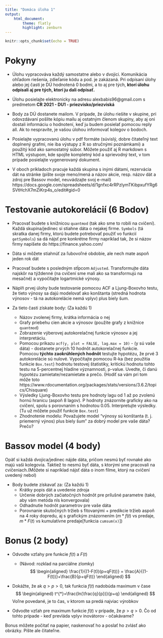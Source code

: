 ```yaml
---
title: "Domáca úloha 1"
output: 
    html_document:
        theme: flatly
        highlight: zenburn
---
```


```r
knitr::opts_chunk$set(echo = TRUE)
```

# Pokyny

* Úlohu vypracováva každý samostatne alebo v dvojici. Komunikácia ohľadom riešenia, zdieľanie kódu a pod. je zakázaná. Pri odpísaní úlohy alebo jej časti je DÚ hodnotená 0 bodmi, a to aj pre tých, **ktorí úlohu odpísali aj pre tých, ktorí ju dali odpísať.**

* Úlohu posielajte elektronicky na adresu alexbabis96@gmail.com s predmetom **CR 2021 - DU1 - priezvisko/priezviská** 

* Body za DÚ dostanete mailom. V prípade, že úlohu riešite v skupine, pri odovzdávaní pošlite kópiu mailu aj ostatným členom skupiny, aby aj oni dostali informáciu o hodnotení, keď ju budem posielať pomocou reply all. Ak to nespravíte, je vašou úlohou informovať kolegov o bodoch.

* Posielajte vypracovanú úlohu v pdf formáte (súvislý, dobre čitateľný text doplnený grafmi, nie iba výstupy z R so stručnými poznámkami) a použitý kód ako samostatný súbor. Môžete použiť aj R markdown s HTML výstupom, kde spojíte kompletný kód a sprievodný text, v tom prípade posielajte vygenerovaný dokument.

* V oboch príkladoch pracuje každá skupina s inými dátami, rezervácia dát na stránke (píšte svoje meno/mená a názov akcie, resp. názov dát a zdroj pre Bassov model, neuvádzajte svoj e-mail) https://docs.google.com/spreadsheets/d/1gnfxc4rRPzlymTKibpxufYRg6SVtHchX7mZiKrp4s_o/edit#gid=0

# Testovanie autokorelácií (6 Bodov)

* Pracovať budete s knížnicou `quantmod` (tak ako sme to robili na cvičení). Každá skupina/jedinec si stiahne dáta o nejakej firme. `Symbols` (tá skratka danej firmy, ktorú budete potrebovať použiť vo funkcií `getSymbols`) sa dá nájsť pre konkrétne firmy napríklad tak, že si názov firmy napíšete do https://finance.yahoo.com/

* Dáta si môžete stiahnúť za ľubovoľné obdobie, ale nech mate aspoň jeden rok dát

* Pracovať budete s posledným stĺpcom `Adjusted`. Transformujte dáta najskôr na týždenné (na cvičení sme mali ako sa transformujú na mesačné) a vypočítajte logartmické výnosy.

* Náplň prvej úlohy bude testovanie pomocou ACF a Ljung-Boxovho testu, že tieto výnosy sa dajú modelovať ako konštanta (stredná hodnota výnosov - tá na autokorelácie nemá vplyv) plus biely šum.

* Za tieto časti získate body: (Za každú 1)
    + Názov zvolenej firmy, krátka informácia o nej
    + Grafy priebehu cien akcie a výnosov (použite grafy z knižnice `quantmod`)
    + Zobrazenie výberovej autokorelačnej funkcie výnosov a jej interpretáciu.
    + Pomocou príkazu `acf(y, plot = FALSE, lag.max = 10)` - (y sú vaše dáta) - dostanete prvých 10 hodnôt autokorelačnej funkcie. Pomocou **týchto zaokrúhlených hodnôt** testujte hypotézu, že prvé 3 autokorelácie sú nulové. Vypočítajte pomocou R-ka (bez použitia funkcie `Box.test`) hodnotu testovej štatistiky, kritickú hodnotu tohto testu na 5-percentnej hladine významnosti, p-value. Uvedte, či danú hypotézu zamietate/nezamietate a prečo. (Hodiť sa vám pri tom môže toto https://www.rdocumentation.org/packages/stats/versions/3.6.2/topics/Chisquare)
    + Výsledky Ljung-Boxovho testu pre hodnoty lagu od 1 až po zvolenú hornú hranicu (aspoň 8 lagov). P hodnoty znázornite graficky ako na cvičení, spolu s porovnaním s hodnotou 0.05. Interpretujte výsledky. (Tu už môžete použiť funkcie `Box.test`)
    + Zhodnotenie modelu: Považujete model "výnosy sú konštanta (t. j. priemerný výnos) plus biely šum" za dobrý model pre vaše dáta? Prečo?
    
# Bassov model (4 body)

Opäť si každá dvojica/jedinec nájde dáta, pričom nesmú byť rovnaké ako majú vaši kolegovia. Taktiež to nesmú byť dáta, s ktorými sme pracovali na cvičeniach.(Môžete si napríklad nájsť dáta o inom filme, ktorý na cvičení uvedený nebol)

* Body budete získavať za: (Za každú 1)
    + Krátky popis dát a uvedenie zdroja
    + Určenie dobrých začiatočných hodnôt pre prílušné parametre (také, aby vám metóda nls konvergovala)
    + Odhadnutie hodnôt parametrov pre vaše dáta 
    + Porovnanie skutočných tržieb s fitovanými + predikcie tržieb aspoň na 4 roky dopredu, aj s grafickým znázornením ($m*f(t)$ vs predaje, $m*F(t)$ vs kumulatívne predaje[funkcia `cumsum(x)`])
    
# Bonus (2 body)

* Odvodte vzťahy pre funkcie $f(t)$ a $F(t)$
    + (Návod: rozklad na parciálne zlomky)
$$
\begin{aligned}
 \frac{1}{(1-F(t))(p+qF(t))} = \frac{A}{(1-F(t))}+\frac{B}{p+qF(t)}
\end{aligned}
$$

* Dokážte, že ak $q>p>0$, tak funkcia $f(t)$ nadobúda maximum v čase
$$
\begin{aligned}
 t^{*}=\frac{ln(\frac{q}{p})}{p+q}
\end{aligned}
$$
    Voľne povedané, je to čas, v ktorom sa predá najviac výrobkov
    
* Odvodte vzťah pre maximum funkcie $f(t)$ v prípade, že $p>q>0$. Čo od tohto prípade - keď prevláda vplyv inovátorov - očakávame?

Bonus môžete počitať na papier, naskenovať ho a poslať ho zvlásť ako obrázky. Píšte ale čitateľne.